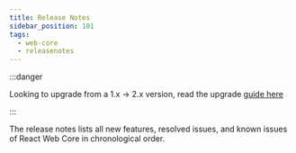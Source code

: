 ```yaml
---
title: Release Notes
sidebar_position: 101
tags:
  - web-core
  - releasenotes
---
```



:::danger

Looking to upgrade from a 1.x -> 2.x version, read the upgrade [guide here](/react-web-core/upgrade)

:::

The release notes lists all new features, resolved issues, and known issues of React Web Core in chronological order.

<ReleaseNotesGenerator noteKey="react-web-core" />

<head>
  <title>React Web Core Release Notes</title>
</head>
